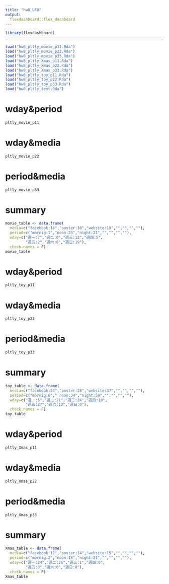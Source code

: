 ---
title: "hw8_UFO"
output: 
  flexdashboard::flex_dashboard
---

```{r setup, include=FALSE}
library(flexdashboard)
```

---
```{r}
load("hw8_pltly_movie_p11.Rda")
load("hw8_pltly_movie_p22.Rda")
load("hw8_pltly_movie_p33.Rda")
load("hw8_pltly_Xmas_p11.Rda")
load("hw8_pltly_Xmas_p22.Rda")
load("hw8_pltly_Xmas_p33.Rda")
load("hw8_pltly_toy_p11.Rda")
load("hw8_pltly_toy_p22.Rda")
load("hw8_pltly_toy_p33.Rda")
load("hw8_pltly_text.Rda")
```



wday&period {data-navmenu="movie"}
=====================================
```{r}
pltly_movie_p11
```

wday&media {data-navmenu="movie"}
=====================================  
```{r}
pltly_movie_p22
```

period&media {data-navmenu="movie"}
=====================================  
```{r}
pltly_movie_p33
```

summary {data-navmenu="movie"}
===================================== 
```{r}
movie_table <- data.frame(
  media=c("facebook:16","poster:10","website:19","","","",""),
  period=c("mornig:1","noon:23","night:21","","","",""),
  wday=c("週一:7","週二:0","週三:12","週四:5",
         "週五:2","週六:0","週日:19"),
  check.names = F)
movie_table
```

wday&period {data-navmenu="toy"}
=====================================
```{r}
pltly_toy_p11
```

wday&media {data-navmenu="toy"}
=====================================  
```{r}
pltly_toy_p22
```

period&media {data-navmenu="toy"}
=====================================  
```{r}
pltly_toy_p33
```

summary {data-navmenu="toy"}
===================================== 
```{r}
toy_table <- data.frame(
  media=c("facebook:34","poster:28","website:37","","","",""),
  period=c("mornig:6"," noon:34","night:59","","","",""),
  wday=c("週一:5","週二:21","週三:24","週四:10",
         "週五:27","週六:12","週日:0"),
  check.names = F)
toy_table
```

wday&period {data-navmenu="Xmas"}
=====================================
```{r}
pltly_Xmas_p11
```

wday&media {data-navmenu="Xmas"}
=====================================  
```{r}
pltly_Xmas_p22
```

period&media {data-navmenu="Xmas"}
=====================================  
```{r}
pltly_Xmas_p33
```

summary {data-navmenu="Xmas"}
=====================================  
```{r}
Xmas_table <- data.frame(
  media=c("facebook:12","poster:14","website:15","","","",""),
  period=c("mornig:2","noon:18","night:21","","","",""),
  wday=c("週一:24","週二:26","週三:1","週四:0",
         "週五:0","週六:0","週日:0"),
  check.names = F)
Xmas_table
```
